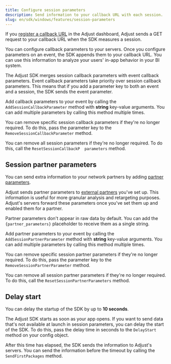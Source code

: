 ```yaml
---
title: Configure session parameters
description: Send information to your callback URL with each session.
slug: en/sdk/windows/features/session-parameters
---
```



If you [register a callback URL](https://help.adjust.com/en/article/recommended-placeholders-callbacks) in the Adjust dashboard, Adjust sends a GET request to your callback URL when the SDK measures a session.

You can configure callback parameters to your servers. Once you configure parameters on an event, the SDK appends them to your callback URL. You can use this information to analyze your users' in-app behavior in your BI system.

<Callout type="note">

The Adjust SDK merges session callback parameters with event callback parameters. Event callback parameters take priority over session callback parameters. This means that if you add a parameter key to both an event and a session, the SDK sends the event parameter.

</Callout>

Add callback parameters to your event by calling the `AddSessionCallbackParameter` method with **string** key-value arguments. You can add multiple parameters by calling this method multiple times.

<AddSessionCallbackParameter />

You can remove specific session callback parameters if they're no longer required. To do this, pass the parameter key to the `RemoveSessionCallbackParameter` method.

<RemoveSessionCallbackParameter />

You can remove all session parameters if they're no longer required. To do this, call the `ResetSessionCallbackP  parameters` method.

<ResetSessionCallbackParameters />

## Session partner parameters

You can send extra information to your network partners by adding [partner parameters](https://help.adjust.com/en/article/data-sharing-ad-network#map-parameters).

Adjust sends partner parameters to [external partners](https://help.adjust.com/en/article/integrated-partners) you've set up. This information is useful for more granular analysis and retargeting purposes. Adjust's servers forward these parameters once you've set them up and enabled them for a partner.

<Callout type="note">

Partner parameters don't appear in raw data by default. You can add the `{partner_parameters}` placeholder to receive them as a single string.

</Callout>

Add partner parameters to your event by calling the `AddSessionPartnerParameter` method with **string** key-value arguments. You can add multiple parameters by calling this method multiple times.

<AddSessionPartnerParameter />

You can remove specific session partner parameters if they're no longer required. To do this, pass the parameter key to the `RemoveSessionPartnerParameter` method.

<RemoveSessionPartnerParameter />

You can remove all session partner parameters if they're no longer required. To do this, call the `ResetSessionPartnerParameters` method.

<ResetSessionPartnerParameters />

## Delay start

<Callout type="note">

You can delay the startup of the SDK by up to **10 seconds**.

</Callout>

The Adjust SDK starts as soon as your app opens. If you want to send data that's not available at launch in session parameters, you can delay the start of the SDK. To do this, pass the delay time in seconds to the `DelayStart` method on your config object.

<DelayStart />

After this time has elapsed, the SDK sends the information to Adjust's servers. You can send the information before the timeout by calling the `SendFirstPackages` method.

<SendFirstPackages />
